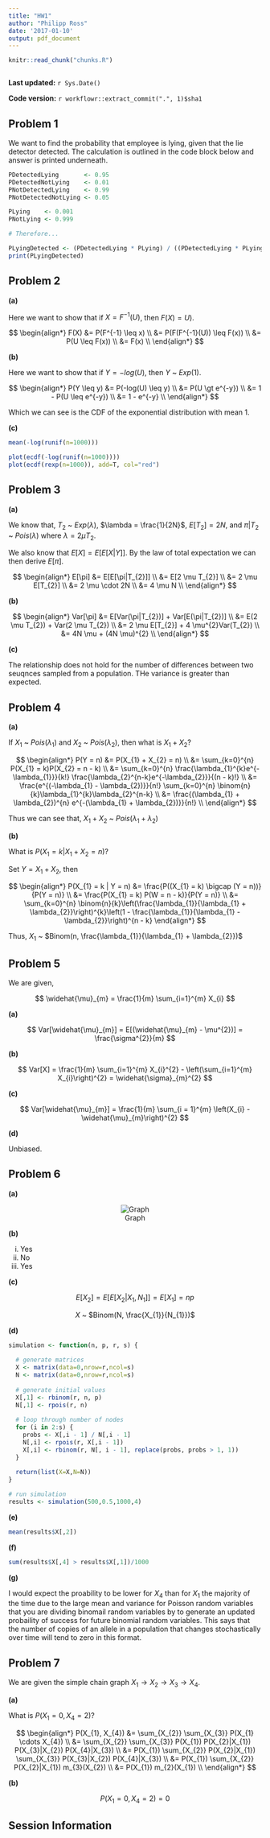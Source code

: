 ```yaml
---
title: "HW1"
author: "Philipp Ross"
date: '2017-01-10'
output: pdf_document
---
```


```r
knitr::read_chunk("chunks.R")
```

```r
```

**Last updated:** `r Sys.Date()`

**Code version:** `r workflowr::extract_commit(".", 1)$sha1`


## Problem 1

We want to find the probability that employee is lying, given that the lie detector detected. The calculation is outlined in the code block below and answer is printed underneath.

```r
PDetectedLying       <- 0.95
PDetectedNotLying    <- 0.01
PNotDetectedLying    <- 0.99
PNotDetectedNotLying <- 0.05

PLying    <- 0.001
PNotLying <- 0.999

# Therefore...

PLyingDetected <- (PDetectedLying * PLying) / ((PDetectedLying * PLying) + (PDetectedNotLying*PNotLying))
print(PLyingDetected)
```

## Problem 2

**(a)**

Here we want to show that if $X = F^{-1}(U)$, then $F(X) = U)$.

$$
\begin{align*}
F(X) &= P(F^{-1} \leq x)  \\
     &= P(F(F^{-1}(U)) \leq F(x)) \\  
     &= P(U \leq F(x))  \\
     &= F(x)  \\
\end{align*}
$$

**(b)**

Here we want to show that if $Y = -log(U)$, then $Y$ ~ $Exp(1)$.

$$
\begin{align*}
P(Y \leq y) &= P(-log(U) \leq y) \\
            &= P(U \gt e^{-y}) \\
            &= 1 - P(U \leq e^{-y}) \\
            &= 1 - e^{-y} \\
\end{align*}
$$

Which we can see is the CDF of the exponential distribution with mean 1.

**(c)**

```r
mean(-log(runif(n=1000)))

plot(ecdf(-log(runif(n=1000))))
plot(ecdf(rexp(n=1000)), add=T, col="red")
```

## Problem 3

**(a)**

We know that, $T_{2}$ ~ $Exp(\lambda)$, $\lambda = \frac{1}{2N}$, $E[T_{2}] = 2N$, and $\pi$|$T_{2}$ ~ $Pois(\lambda)$ where $\lambda = 2 \mu T_{2}$.

We also know that $E[X] = E[E[X|Y]]$. By the law of total expectation we can then derive $E[\pi]$.

$$
\begin{align*}
E[\pi] &= E[E[\pi|T_{2}]] \\
       &= E[2 \mu T_{2}]  \\
       &= 2 \mu E[T_{2}]  \\
       &= 2 \mu \cdot 2N  \\
       &= 4 \mu N \\
\end{align*}
$$

**(b)**

$$
\begin{align*}
Var[\pi] &= E[Var(\pi|T_{2})] + Var[E(\pi|T_{2})] \\
         &= E(2 \mu T_{2}) + Var(2 \mu T_{2}) \\
         &= 2 \mu E[T_{2}] + 4 \mu^{2}Var(T_{2}) \\
         &= 4N \mu + (4N \mu)^{2} \\
\end{align*}
$$

**(c)**

The relationship does not hold for the number of differences between two seuqnces sampled from a population. THe variance is greater than expected.

## Problem 4

**(a)**

If $X_{1}$ ~ $Pois(\lambda_{1})$ and $X_{2}$ ~ $Pois(\lambda_{2})$, then what is $X_{1} + X_{2}$?

$$
\begin{align*}
P(Y = n) &= P(X_{1} + X_{2} = n) \\
         &= \sum_{k=0}^{n} P(X_{1} = k)P(X_{2} = n - k) \\
         &= \sum_{k=0}^{n} \frac{\lambda_{1}^{k}e^{-\lambda_{1}}}{k!} \frac{\lambda_{2}^{n-k}e^{-\lambda_{2}}}{(n - k)!} \\
         &= \frac{e^{(-\lambda_{1} - \lambda_{2})}}{n!} \sum_{k=0}^{n} \binom{n}{k}\lambda_{1}^{k}\lambda_{2}^{n-k} \\
         &= \frac{(\lambda_{1} + \lambda_{2})^{n} e^{-(\lambda_{1} + \lambda_{2})}}{n!} \\
\end{align*}
$$

Thus we can see that, $X_{1} + X_{2}$ ~ $Pois(\lambda_{1} + \lambda_{2})$

**(b)**

What is $P(X_{1} = k | X_{1} + X_{2} = n)$?

Set $Y = X_{1} + X_{2}$, then

$$
\begin{align*}
P(X_{1} = k | Y = n) &= \frac{P((X_{1} = k) \bigcap (Y = n))}{P(Y = n)} \\
                     &= \frac{P(X_{1} = k) P(W = n - k)}{P(Y = n)} \\
                     &= \sum_{k=0}^{n} \binom{n}{k}\left(\frac{\lambda_{1}}{\lambda_{1} + \lambda_{2}}\right)^{k}\left(1 - \frac{\lambda_{1}}{\lambda_{1} - \lambda_{2}}\right)^{n - k}
\end{align*}
$$

Thus, $X_{1}$ ~ $Binom(n, \frac{\lambda_{1}}{\lambda_{1} + \lambda_{2}})$

## Problem 5

We are given,

$$
\widehat{\mu}_{m} = \frac{1}{m} \sum_{i=1}^{m} X_{i}
$$

**(a)**

$$
Var[\widehat{\mu}_{m}] = E[(\widehat{\mu}_{m} - \mu^{2})] = \frac{\sigma^{2}}{m}
$$

**(b)**

$$
Var[X] = \frac{1}{m} \sum_{i=1}^{m} X_{i}^{2} - \left(\sum_{i=1}^{m} X_{i}\right)^{2} = \widehat{\sigma}_{m}^{2}
$$

**(c)**

$$
Var[\widehat{\mu}_{m}] = \frac{1}{m} \sum_{i = 1}^{m} \left(X_{i} - \widehat{\mu}_{m}\right)^{2}
$$

**(d)**

Unbiased.

## Problem 6

**(a)**

<center>![Graph](graph.png)</center>


**(b)**

i. Yes
ii. No
iii. Yes


**(c)**

$$
E[X_{2}] = E[E[X_{2}|X_{1},N_{1}]] = E[X_{1}] = np
$$

<center>$X$ ~ $Binom(N, \frac{X_{1}}{N_{1}})$</center>

**(d)**

```r
simulation <- function(n, p, r, s) {
  
  # generate matrices
  X <- matrix(data=0,nrow=r,ncol=s)
  N <- matrix(data=0,nrow=r,ncol=s)
  
  # generate initial values
  X[,1] <- rbinom(r, n, p)
  N[,1] <- rpois(r, n)
  
  # loop through number of nodes
  for (i in 2:s) {
    probs <- X[,i - 1] / N[,i - 1]
    N[,i] <- rpois(r, X[,i - 1])
    X[,i] <- rbinom(r, N[, i - 1], replace(probs, probs > 1, 1))
  }
  
  return(list(X=X,N=N))
}

# run simulation
results <- simulation(500,0.5,1000,4)
```

**(e)**

```r
mean(results$X[,2])
```

**(f)**

```r
sum(results$X[,4] > results$X[,1])/1000
```

**(g)**

I would expect the proability to be lower for $X_{4}$ than for $X_{1}$ the majority of the time due to the large mean and variance for Poisson random variables that you are dividing binomail random variables by to generate an updated probaility of success for future binomial random variables. This says that the number of copies of an allele in a population that changes stochastically over time will tend to zero in this format.

## Problem 7

We are given the simple chain graph $X_{1} \rightarrow X_{2} \rightarrow X_{3} \rightarrow X_{4}$.

**(a)**

What is $P(X_{1} = 0, X_{4} = 2)$?

$$
\begin{align*}
P(X_{1}, X_{4}) &= \sum_{X_{2}} \sum_{X_{3}} P(X_{1} \cdots X_{4}) \\
                &= \sum_{X_{2}} \sum_{X_{3}} P(X_{1}) P(X_{2}|X_{1}) P(X_{3}|X_{2}) P(X_{4}|X_{3}) \\
                &= P(X_{1}) \sum_{X_{2}} P(X_{2}|X_{1}) \sum_{X_{3}} P(X_{3}|X_{2}) P(X_{4}|X_{3}) \\
                &= P(X_{1}) \sum_{X_{2}} P(X_{2}|X_{1}) m_{3}(X_{2}) \\ 
                &= P(X_{1}) m_{2}(X_{1}) \\
\end{align*}
$$

**(b)**

$$
P(X_{1} = 0, X_{4} = 2) = 0
$$

## Session Information

```r
```
